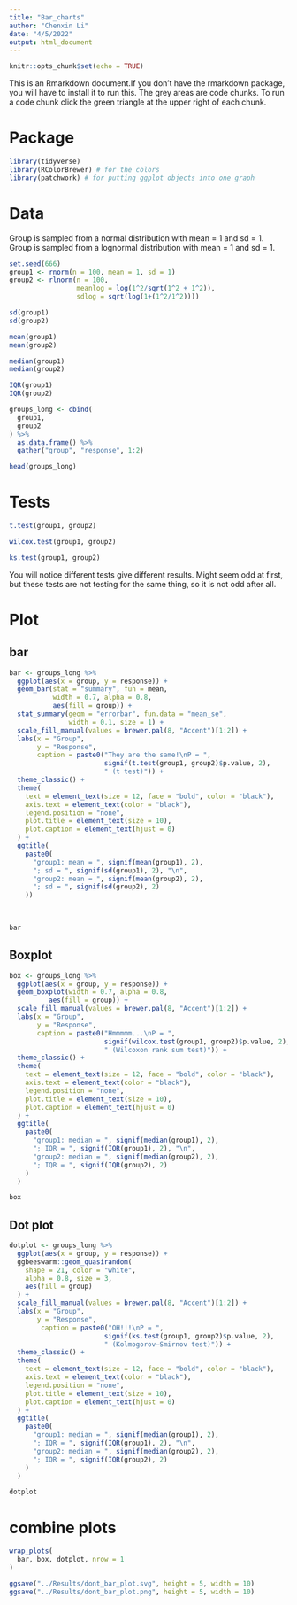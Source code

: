 ---
title: "Bar_charts"
author: "Chenxin Li"
date: "4/5/2022"
output: html_document
---

```{r setup, include=FALSE}
knitr::opts_chunk$set(echo = TRUE)
```

This is an Rmarkdown document.If you don't have the rmarkdown package, you will have to install it to run this. 
The grey areas are code chunks. To run a code chunk click the green triangle at the upper right of each chunk.  

# Package
```{r}
library(tidyverse)
library(RColorBrewer) # for the colors 
library(patchwork) # for putting ggplot objects into one graph 
```

# Data

Group is sampled from a normal distribution with mean = 1 and sd = 1. 
Group is sampled from a lognormal distribution with mean = 1 and sd = 1. 

```{r}
set.seed(666)
group1 <- rnorm(n = 100, mean = 1, sd = 1)
group2 <- rlnorm(n = 100, 
                 meanlog = log(1^2/sqrt(1^2 + 1^2)), 
                 sdlog = sqrt(log(1+(1^2/1^2))))

sd(group1)
sd(group2)

mean(group1)
mean(group2)

median(group1)
median(group2)

IQR(group1)
IQR(group2)
```

```{r}
groups_long <- cbind(
  group1,
  group2
) %>% 
  as.data.frame() %>% 
  gather("group", "response", 1:2)

head(groups_long)
```

# Tests
```{r}
t.test(group1, group2)

wilcox.test(group1, group2)

ks.test(group1, group2)
```

You will notice different tests give different results. 
Might seem odd at first, but these tests are not testing for the same thing, so it is not odd after all.

# Plot
## bar
```{r}
bar <- groups_long %>% 
  ggplot(aes(x = group, y = response)) +
  geom_bar(stat = "summary", fun = mean, 
           width = 0.7, alpha = 0.8,
           aes(fill = group)) + 
  stat_summary(geom = "errorbar", fun.data = "mean_se",
               width = 0.1, size = 1) +
  scale_fill_manual(values = brewer.pal(8, "Accent")[1:2]) +
  labs(x = "Group",
       y = "Response",
       caption = paste0("They are the same!\nP = ", 
                        signif(t.test(group1, group2)$p.value, 2),
                        " (t test)")) +
  theme_classic() +
  theme(
    text = element_text(size = 12, face = "bold", color = "black"),
    axis.text = element_text(color = "black"),
    legend.position = "none",
    plot.title = element_text(size = 10),
    plot.caption = element_text(hjust = 0)
  ) +
  ggtitle(
    paste0(
      "group1: mean = ", signif(mean(group1), 2), 
      "; sd = ", signif(sd(group1), 2), "\n",
      "group2: mean = ", signif(mean(group2), 2), 
      "; sd = ", signif(sd(group2), 2)
    )) 
  
  

bar
```
## Boxplot
```{r}
box <- groups_long %>% 
  ggplot(aes(x = group, y = response)) +
  geom_boxplot(width = 0.7, alpha = 0.8, 
          aes(fill = group)) +
  scale_fill_manual(values = brewer.pal(8, "Accent")[1:2]) +
  labs(x = "Group",
       y = "Response",
       caption = paste0("Hmmmmm...\nP = ", 
                        signif(wilcox.test(group1, group2)$p.value, 2),
                        " (Wilcoxon rank sum test)")) +
  theme_classic() +
  theme(
    text = element_text(size = 12, face = "bold", color = "black"),
    axis.text = element_text(color = "black"),
    legend.position = "none",
    plot.title = element_text(size = 10),
    plot.caption = element_text(hjust = 0)
  ) +
  ggtitle(
    paste0(
      "group1: median = ", signif(median(group1), 2), 
      "; IQR = ", signif(IQR(group1), 2), "\n",
      "group2: median = ", signif(median(group2), 2), 
      "; IQR = ", signif(IQR(group2), 2)
    )
  )

box
```
## Dot plot
```{r}
dotplot <- groups_long %>% 
  ggplot(aes(x = group, y = response)) +
  ggbeeswarm::geom_quasirandom(
    shape = 21, color = "white", 
    alpha = 0.8, size = 3,
    aes(fill = group)
  ) +
  scale_fill_manual(values = brewer.pal(8, "Accent")[1:2]) +
  labs(x = "Group",
       y = "Response",
        caption = paste0("OH!!!\nP = ", 
                        signif(ks.test(group1, group2)$p.value, 2),
                        " (Kolmogorov–Smirnov test)")) +
  theme_classic() +
  theme(
    text = element_text(size = 12, face = "bold", color = "black"),
    axis.text = element_text(color = "black"),
    legend.position = "none",
    plot.title = element_text(size = 10),
    plot.caption = element_text(hjust = 0)
  ) +
  ggtitle(
    paste0(
      "group1: median = ", signif(median(group1), 2), 
      "; IQR = ", signif(IQR(group1), 2), "\n",
      "group2: median = ", signif(median(group2), 2), 
      "; IQR = ", signif(IQR(group2), 2)
    )
  )

dotplot 
```
# combine plots
```{r}
wrap_plots(
  bar, box, dotplot, nrow = 1
)

ggsave("../Results/dont_bar_plot.svg", height = 5, width = 10)
ggsave("../Results/dont_bar_plot.png", height = 5, width = 10)
```

